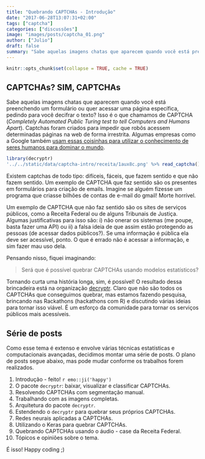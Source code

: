 ```yaml
---
title: "Quebrando CAPTCHAs - Introdução"
date: "2017-06-28T13:07:31+02:00"
tags: ["captcha"]
categories: ["discussões"]
image: "images/posts/captcha_01.png"
author: ["Julio"]
draft: false
summary: "Sabe aquelas imagens chatas que aparecem quando você está preenchendo um formulário ou quer acessar uma página específica, pedindo para você decifrar o texto? Isso é o que chamamos de CAPTCHA (Completely Automated Public Turing test to tell Computers and Humans Apart). Captchas foram criados para..."
---
```


```r
knitr::opts_chunk$set(collapse = TRUE, cache = TRUE)
```


## CAPTCHAs? SIM, CAPTCHAs

Sabe aquelas imagens chatas que aparecem quando você está preenchendo um formulário ou quer acessar uma página específica, pedindo para você decifrar o texto? Isso é o que chamamos de CAPTCHA (*Completely Automated Public Turing test to tell Computers and Humans Apart*). Captchas foram criados para impedir que robôs acessem determinadas páginas na web de forma irrestrita. Algumas empresas como a Google também [usam essas coisinhas para utilizar o conhecimento de seres humanos para dominar o mundo](https://www.google.com/recaptcha/intro/index.html).

```r
library(decryptr)
'../../static/data/captcha-intro/receita/1aux8c.png' %>% read_captcha() %>% purrr::pluck(1) %>% plot()
```

Existem captchas de todo tipo: difíceis, fáceis, que fazem sentido e que não fazem sentido. Um exemplo de CAPTCHA que faz sentido são os presentes em formulários para criação de emails. Imagine se alguém fizesse um programa que criasse bilhões de contas de e-mail do gmail! Morte horrível.

Um exemplo de CAPTCHA que não faz sentido são os sites de serviços públicos, como a Receita Federal ou de alguns Tribunais de Justiça. Algumas justificativas para isso são: i) não onerar os sistemas (me poupe, basta fazer uma API) ou ii) a falsa ideia de que assim estão protegendo as pessoas (de acessar dados públicos?). Se uma informação é pública ela deve ser acessível, ponto. O que é errado não é acessar a informação, e sim fazer mau uso dela.

Pensando nisso, fiquei imaginando: 

> 
> Será que é possível quebrar CAPTCHAs usando modelos estatísticos? 
> 

Tornando curta uma história longa, sim, é possível! O resultado dessa brincadeira está na organização [decryptr](https://github.com/decryptr). Claro que não são todos os CAPTCHAs que conseguimos quebrar, mas estamos fazendo pesquisa, brincando nas Rackathons (hackathons com R) e discutindo várias ideias para tornar isso viável. É um esforço da comunidade para tornar os serviços públicos mais acessíveis.

## Série de posts

Como esse tema é extenso e envolve várias técnicas estatísticas e computacionais avançadas, decidimos montar uma série de posts. O plano de posts segue abaixo, mas pode mudar conforme os trabalhos forem realizados.

1. Introdução - feito! `r emo::ji('happy')`
1. O pacote `decryptr`: baixar, visualizar e classificar CAPTCHAs.
1. Resolvendo CAPTCHAs com segmentação manual.
1. Trabalhando com as imagens completas.
1. Arquitetura do pacote `decryptr`.
1. Estendendo o `decryptr` para quebrar seus próprios CAPTCHAs.
1. Redes neurais aplicadas a CAPTCHAs.
1. Utilizando o Keras para quebrar CAPTCHAs.
1. Quebrando CAPTCHAs usando o áudio - case da Receita Federal.
1. Tópicos e opiniões sobre o tema.

É isso! Happy coding ;)
